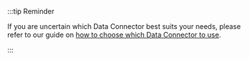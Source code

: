 :::tip Reminder

If you are uncertain which Data Connector best suits your needs, please refer to our guide on [how to choose which Data Connector to use](../how_to_choose_which_dataconnector_to_use.md).

:::